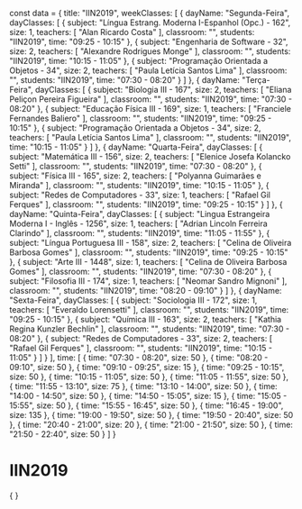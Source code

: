const data = {
  title: "IIN2019",
  weekClasses: [
    {
      dayName: "Segunda-Feira",
      dayClasses: [
        {
          subject: "Língua Estrang. Moderna I-Espanhol (Opc.) - 162",
          size: 1,
          teachers: [
            "Alan Ricardo Costa"
          ],
          classroom: "",
          students: "IIN2019",
          time: "09:25 - 10:15"
        },
        {
          subject: "Engenharia de Software - 32",
          size: 2,
          teachers: [
            "Alexandre Rodrigues Monge"
          ],
          classroom: "",
          students: "IIN2019",
          time: "10:15 - 11:05"
        },
        {
          subject: "Programação Orientada a Objetos - 34",
          size: 2,
          teachers: [
            "Paula Letícia Santos Lima"
          ],
          classroom: "",
          students: "IIN2019",
          time: "07:30 - 08:20"
        }
      ]
    },
    {
      dayName: "Terça-Feira",
      dayClasses: [
        {
          subject: "Biologia III - 167",
          size: 2,
          teachers: [
            "Eliana Peliçon Pereira Figueira"
          ],
          classroom: "",
          students: "IIN2019",
          time: "07:30 - 08:20"
        },
        {
          subject: "Educação Física III - 169",
          size: 1,
          teachers: [
            "Franciele Fernandes Baliero"
          ],
          classroom: "",
          students: "IIN2019",
          time: "09:25 - 10:15"
        },
        {
          subject: "Programação Orientada a Objetos - 34",
          size: 2,
          teachers: [
            "Paula Letícia Santos Lima"
          ],
          classroom: "",
          students: "IIN2019",
          time: "10:15 - 11:05"
        }
      ]
    },
    {
      dayName: "Quarta-Feira",
      dayClasses: [
        {
          subject: "Matemática III - 156",
          size: 2,
          teachers: [
            "Elenice Josefa Kolancko Setti"
          ],
          classroom: "",
          students: "IIN2019",
          time: "07:30 - 08:20"
        },
        {
          subject: "Física III - 165",
          size: 2,
          teachers: [
            "Polyanna Guimarães e Miranda"
          ],
          classroom: "",
          students: "IIN2019",
          time: "10:15 - 11:05"
        },
        {
          subject: "Redes de Computadores - 33",
          size: 1,
          teachers: [
            "Rafael Gil Ferques"
          ],
          classroom: "",
          students: "IIN2019",
          time: "09:25 - 10:15"
        }
      ]
    },
    {
      dayName: "Quinta-Feira",
      dayClasses: [
        {
          subject: "Lingua Estrangeira Moderna I - Inglês - 1256",
          size: 1,
          teachers: [
            "Adrian Lincoln Ferreira Clarindo"
          ],
          classroom: "",
          students: "IIN2019",
          time: "11:05 - 11:55"
        },
        {
          subject: "Língua Portuguesa III - 158",
          size: 2,
          teachers: [
            "Celina de Oliveira Barbosa Gomes"
          ],
          classroom: "",
          students: "IIN2019",
          time: "09:25 - 10:15"
        },
        {
          subject: "Arte III - 1448",
          size: 1,
          teachers: [
            "Celina de Oliveira Barbosa Gomes"
          ],
          classroom: "",
          students: "IIN2019",
          time: "07:30 - 08:20"
        },
        {
          subject: "Filosofia III - 174",
          size: 1,
          teachers: [
            "Neomar Sandro Mignoni"
          ],
          classroom: "",
          students: "IIN2019",
          time: "08:20 - 09:10"
        }
      ]
    },
    {
      dayName: "Sexta-Feira",
      dayClasses: [
        {
          subject: "Sociologia III - 172",
          size: 1,
          teachers: [
            "Everaldo Lorensetti"
          ],
          classroom: "",
          students: "IIN2019",
          time: "09:25 - 10:15"
        },
        {
          subject: "Química III - 163",
          size: 2,
          teachers: [
            "Kathia Regina Kunzler Bechlin"
          ],
          classroom: "",
          students: "IIN2019",
          time: "07:30 - 08:20"
        },
        {
          subject: "Redes de Computadores - 33",
          size: 2,
          teachers: [
            "Rafael Gil Ferques"
          ],
          classroom: "",
          students: "IIN2019",
          time: "10:15 - 11:05"
        }
      ]
    }
  ],
  time: [
    {
      time: "07:30 - 08:20",
      size: 50
    },
    {
      time: "08:20 - 09:10",
      size: 50
    },
    {
      time: "09:10 - 09:25",
      size: 15
    },
    {
      time: "09:25 - 10:15",
      size: 50
    },
    {
      time: "10:15 - 11:05",
      size: 50
    },
    {
      time: "11:05 - 11:55",
      size: 50
    },
    {
      time: "11:55 - 13:10",
      size: 75
    },
    {
      time: "13:10 - 14:00",
      size: 50
    },
    {
      time: "14:00 - 14:50",
      size: 50
    },
    {
      time: "14:50 - 15:05",
      size: 15
    },
    {
      time: "15:05 - 15:55",
      size: 50
    },
    {
      time: "15:55 - 16:45",
      size: 50
    },
    {
      time: "16:45 - 19:00",
      size: 135
    },
    {
      time: "19:00 - 19:50",
      size: 50
    },
    {
      time: "19:50 - 20:40",
      size: 50
    },
    {
      time: "20:40 - 21:00",
      size: 20
    },
    {
      time: "21:00 - 21:50",
      size: 50
    },
    {
      time: "21:50 - 22:40",
      size: 50
    }
  ]
}

# IIN2019

<div>
    {
        <Grid
            title={data.title} 
            weekClasses={data.weekClasses} 
            time={data.time}
        />
    }
</div>
